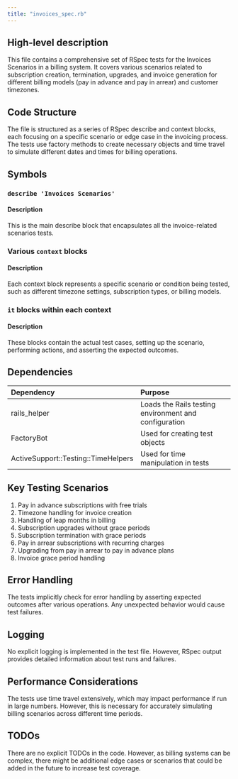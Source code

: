 ```yaml
---
title: "invoices_spec.rb"
---
```


## High-level description
This file contains a comprehensive set of RSpec tests for the Invoices Scenarios in a billing system. It covers various scenarios related to subscription creation, termination, upgrades, and invoice generation for different billing models (pay in advance and pay in arrear) and customer timezones.

## Code Structure
The file is structured as a series of RSpec describe and context blocks, each focusing on a specific scenario or edge case in the invoicing process. The tests use factory methods to create necessary objects and time travel to simulate different dates and times for billing operations.

## Symbols

### `describe 'Invoices Scenarios'`
#### Description
This is the main describe block that encapsulates all the invoice-related scenarios tests.

### Various `context` blocks
#### Description
Each context block represents a specific scenario or condition being tested, such as different timezone settings, subscription types, or billing models.

### `it` blocks within each context
#### Description
These blocks contain the actual test cases, setting up the scenario, performing actions, and asserting the expected outcomes.

## Dependencies
| Dependency | Purpose |
|:-----------|:--------|
| rails_helper | Loads the Rails testing environment and configuration |
| FactoryBot | Used for creating test objects |
| ActiveSupport::Testing::TimeHelpers | Used for time manipulation in tests |

## Key Testing Scenarios
1. Pay in advance subscriptions with free trials
2. Timezone handling for invoice creation
3. Handling of leap months in billing
4. Subscription upgrades without grace periods
5. Subscription termination with grace periods
6. Pay in arrear subscriptions with recurring charges
7. Upgrading from pay in arrear to pay in advance plans
8. Invoice grace period handling

## Error Handling
The tests implicitly check for error handling by asserting expected outcomes after various operations. Any unexpected behavior would cause test failures.

## Logging
No explicit logging is implemented in the test file. However, RSpec output provides detailed information about test runs and failures.

## Performance Considerations
The tests use time travel extensively, which may impact performance if run in large numbers. However, this is necessary for accurately simulating billing scenarios across different time periods.

## TODOs
There are no explicit TODOs in the code. However, as billing systems can be complex, there might be additional edge cases or scenarios that could be added in the future to increase test coverage.
